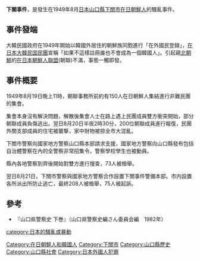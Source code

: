 {{about|1949年8月[[日本|日本]][[在日朝鮮人|在日朝鮮人]]的騷亂事件|日本[[幕末|幕末]]时代发生的一场战争|下關戰爭|1946年6月南京下关的流血事件|下关惨案|1999年日本下关站发生的犯罪事件|下關隨機殺人事件}}
'''下關事件'''，是發生在1949年8月[[日本|日本]][[山口縣|山口縣]][[下關市|下關市]][[在日朝鮮人|在日朝鮮人]]的騷亂事件。

==事件發端==
大韓民國政府在1949年開始以韓國外居住的朝鮮族同胞進行「在外國民登録」，[[在日本大韓民国民團|在日本大韓民国民團]]宣稱「如果不這樣註冊誰也不會成為一個韓國人」。引起親[[北朝鮮|北朝鮮]]的[[在日本朝鮮人聯盟|在日本朝鮮人聯盟]](朝聯)不滿，事態一觸即發。

==事件概要==
1949年8月19日晚上11時，朝聯事務所前約有150人在日朝鮮人集結進行非難民團的集會。

集會本身沒有解決問題，解散後集會人士在路上遇上民團成員雙方衝突開始，部分朝聯成員負傷逃出。翌日8月20日半夜2時30分，200位朝聯成員進行報復，民團外關支部成員的住宅被襲撃，家中財物被掠全市大混亂。

下關市警察向國家地方警察山口縣本部請求支援，國家地方警察向山口縣發布包括自治體警察在內的全警察非常招集令，警察學校學生也被動員。

縣內各地警察到齊後開始對雙方進行搜查，73人被檢舉。

翌日8月21日，下關市警察與國家地方警察合作設置下關事件警備本部。市内設置各所派出所防止逃亡，最終208人被檢舉，75人被起訴。

==參考==
*『山口県警察史 下巻』（山口県警察史編さん委員会編　1982年）

[[Category:在日朝鮮人和韓國人|Category:在日朝鮮人和韓國人]]
[[category:日本的騷亂或暴動|category:日本的騷亂或暴動]]
[[Category:下關市|Category:下關市]]
[[Category:山口縣歷史|Category:山口縣歷史]]
[[Category:山口縣社會|Category:山口縣社會]]
[[Category:日本外國人犯罪|Category:日本外國人犯罪]]